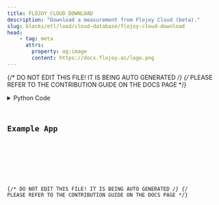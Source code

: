 ```yaml
---
title: FLOJOY_CLOUD_DOWNLOAD
description: "Download a measurement from Flojoy Cloud (beta)."
slug: blocks/etl/load/cloud-database/flojoy-cloud-download
head:
    - tag: meta
      attrs:
        property: og:image
        content: https://docs.flojoy.ai/logo.png
---
```


{/* DO NOT EDIT THIS FILE! IT IS BEING AUTO GENERATED */}
{/* PLEASE REFER TO THE CONTRIBUTION GUIDE ON THE DOCS PAGE */}


<DownloadStudioBanner />
<PythonDocsDisplay docstring={block_data["docstring"]} />
<details>
<summary>Python Code</summary>



<Code code={pythonCode} lang="py" wrap theme="dracula" />

[Find this Flojoy Block on GitHub](https://github.com/flojoy-ai/blocks/blob/main/blocks/ETL/LOAD/CLOUD_DATABASE/FLOJOY_CLOUD_DOWNLOAD/FLOJOY_CLOUD_DOWNLOAD.py)

</details>

## Example App


<GetHelpWidget />


<AppDisplay app={app} blockName="FLOJOY_CLOUD_DOWNLOAD" client:visible />


<Example />

{/* DO NOT EDIT THIS FILE! IT IS BEING AUTO GENERATED */}
{/* PLEASE REFER TO THE CONTRIBUTION GUIDE ON THE DOCS PAGE */}
